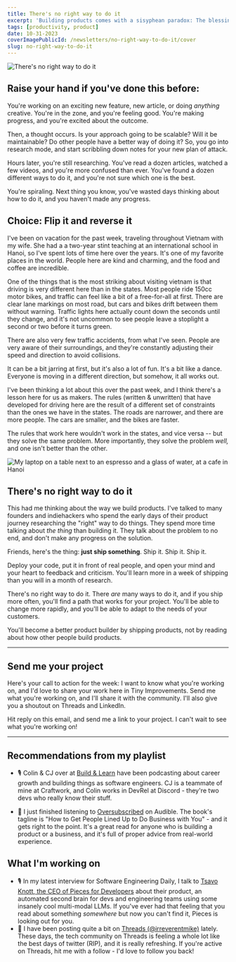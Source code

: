 ```yaml
---
title: There's no right way to do it
excerpt: 'Building products comes with a sisyphean paradox: The blessing is that there are so many ways to do it. The curse is that there are so many ways to do it.'
tags: [productivity, product]
date: 10-31-2023
coverImagePublicId: /newsletters/no-right-way-to-do-it/cover
slug: no-right-way-to-do-it
---
```


<Image
  publicId="/newsletters/no-right-way-to-do-it/cover"
  alt="There's no right way to do it"
/>

## Raise your hand if you've done this before:

You're working on an exciting new feature, new article, or doing _anything_ creative. You're in the zone, and you're feeling good. You're making progress, and you're excited about the outcome.

Then, a thought occurs. Is your approach going to be scalable? Will it be maintainable? Do other people have a better way of doing it? So, you go into research mode, and start scribbling down notes for your new plan of attack.

Hours later, you're still researching. You've read a dozen articles, watched a few videos, and you're more confused than ever. You've found a dozen different ways to do it, and you're not sure which one is the best.

You're spiraling. Next thing you know, you've wasted days thinking about how to do it, and you haven't made any progress.

## Choice: Flip it and reverse it

I've been on vacation for the past week, traveling throughout Vietnam with my wife. She had a a two-year stint teaching at an international school in Hanoi, so I've spent lots of time here over the years. It's one of my favorite places in the world. People here are kind and charming, and the food and coffee are incredible.

One of the things that is the most striking about visiting vietnam is that driving is very different here than in the states. Most people ride 150cc motor bikes, and traffic can feel like a bit of a free-for-all at first. There are clear lane markings on most road, but cars and bikes drift between them without warning. Traffic lights here actually count down the seconds until they change, and it's not uncommon to see people leave a stoplight a second or two before it turns green.

There are also very few traffic accidents, from what I've seen. People are very aware of their surroundings, and they're constantly adjusting their speed and direction to avoid collisions.

It can be a bit jarring at first, but it's also a lot of fun. It's a bit like a dance. Everyone is moving in a different direction, but somehow, it all works out.

I've been thinking a lot about this over the past week, and I think there's a lesson here for us as makers. The rules (written & unwritten) that have developed for driving here are the result of a different set of constraints than the ones we have in the states. The roads are narrower, and there are more people. The cars are smaller, and the bikes are faster.

The rules that work here wouldn't work in the states, and vice versa -- but they solve the same problem. More importantly, they solve the problem _well,_ and one isn't better than the other.

<Image
  publicId="/newsletters/no-right-way-to-do-it/cafe"
  alt="My laptop on a table next to an espresso and a glass of water, at a cafe in Hanoi"
  caption="Was I up at 6:30am to write a newsletter while on vacation? Maybe. But it shipped!"
/>
## There's no right way to do it

This had me thinking about the way we build products. I've talked to many founders and indiehackers who spend the early days of their product journey researching the "right" way to do things. They spend more time talking about _the thing_ than building it. They talk about the problem to no end, and don't make any progress on the solution.

Friends, here's the thing: **just ship something**. Ship it. Ship it. Ship it.

Deploy your code, put it in front of real people, and open your mind and your heart to feedback and criticism. You'll learn more in a week of shipping than you will in a month of research.

There's no right way to do it. There _are_ many ways to do it, and if you ship more often, you'll find a path that works for your project. You'll be able to change more rapidly, and you'll be able to adapt to the needs of your customers.

You'll become a better product builder by shipping products, not by reading about how other people build products.

---

## Send me your project

Here's your call to action for the week: I want to know what you're working on, and I'd love to share your work here in Tiny Improvements. Send me what you're working on, and I'll share it with the community. I'll also give you a shoutout on Threads and LinkedIn.

Hit reply on this email, and send me a link to your project. I can't wait to see what you're working on!

---

## Recommendations from my playlist

- 🎙️ Colin & CJ over at [Build & Learn](https://buildandlearn.dev/) have been podcasting about career growth and building things as software engineers. CJ is a teammate of mine at Craftwork, and Colin works in DevRel at Discord - they're two devs who really know their stuff.

- 📖 I just finished listening to [Oversubscribed](https://www.amazon.com/Oversubscribed-How-People-Lined-Business/dp/B085P1N7LR/ref=sr_1_1?keywords=oversubscribed&qid=1698715330&sr=8-1&_encoding=UTF8&=irreverentm04-20&=ur2&=37e3d32d3a23dee0fda9150b61b2e135&=1789&=9325) on Audible. The book's tagline is "How to Get People Lined Up to Do Business with You" - and it gets right to the point. It's a great read for anyone who is building a product or a business, and it's full of proper advice from real-world experience.

## What I'm working on

- 🎙️ In my latest interview for Software Engineering Daily, I talk to [Tsavo Knott, the CEO of Pieces for Developers](https://softwareengineeringdaily.com/2023/10/25/building-pieces-app-and-the-future-of-developer-productivity-with-tsavo-knott/) about their product, an automated second brain for devs and engineering teams using some insanely cool multi-modal LLMs. If you've ever had that feeling that you read about something _somewhere_ but now you can't find it, Pieces is looking out for you.
- 🧶 I have been posting quite a bit on [Threads (@irreverentmike)](https://www.threads.net/@irreverentmike) lately. These days, the tech community on Threads is feeling a whole lot like the best days of twitter (RIP), and it is really refreshing. If you're active on Threads, hit me with a follow - I'd love to follow you back!
